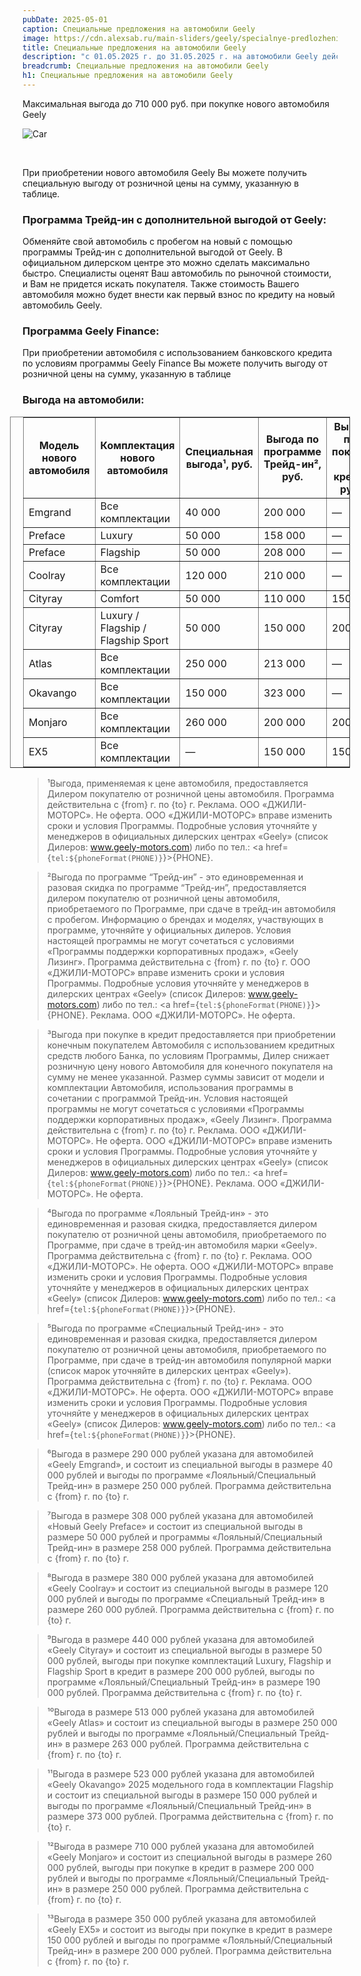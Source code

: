 ```yaml
---
pubDate: 2025-05-01
caption: Специальные предложения на автомобили Geely
image: https://cdn.alexsab.ru/main-sliders/geely/specialnye-predlozheniya-na-avtomobili-geely/3-Cars_April.webp
title: Специальные предложения на автомобили Geely
description: "с 01.05.2025 г. до 31.05.2025 г. на автомобили Geely действует выгода до 710 000 ₽."
breadcrumb: Специальные предложения на автомобили Geely
h1: Специальные предложения на автомобили Geely
---
```




Максимальная выгода до 710 000 руб. при покупке нового автомобиля Geely

<img srcset="https://cdn.alexsab.ru/main-sliders/geely/specialnye-predlozheniya-na-avtomobili-geely/3-Cars_April.webp 1x,
		https://cdn.alexsab.ru/main-sliders/geely/specialnye-predlozheniya-na-avtomobili-geely/3-Cars_April.webp 1.5x"
	src="https://cdn.alexsab.ru/main-sliders/geely/specialnye-predlozheniya-na-avtomobili-geely/3-Cars_April.webp" alt="Car" />

&nbsp;

При приобретении нового автомобиля Geely Вы можете получить специальную выгоду от розничной цены на сумму, указанную в таблице.

### <b>Программа Трейд-ин с дополнительной выгодой от Geely:</b>

Обменяйте свой автомобиль с пробегом на новый с помощью программы Трейд-ин с дополнительной выгодой от Geely. В официальном дилерском центре это можно сделать максимально быстро. Специалисты оценят Ваш автомобиль по рыночной стоимости, и Вам не придется искать покупателя. Также стоимость Вашего автомобиля можно будет внести как первый взнос по кредиту на новый автомобиль Geely.

### <b>Программа Geely Finance:</b>

При приобретении автомобиля с использованием банковского кредита по условиям программы Geely Finance Вы можете получить выгоду от розничной цены на сумму, указанную в таблице

### <b>Выгода на автомобили:</b>

<div class="overflow-auto min-w-full mb-14" style="margin-right: -1.25rem;margin-left: -1.25rem;">
	<table border="1" class="inline-block min-w-full w-auto" style="padding-right: 1.25rem;padding-left: 1.25rem;width: auto;">
		<thead>
			<tr>
				<th>Модель нового автомобиля</th>
				<th>Комплектация нового автомобиля</th>
				<th>Специальная выгода¹, руб.</th>
				<th>Выгода по программе Трейд-ин², руб.</th>
				<th>Выгода при покупке в кредит, руб.³</th>
				<th>Выгода по программе Лояльный⁴ / Специальный⁵ Трейд-ин, руб.</th>
				<th>Максимальная выгода до, руб.</th>
			</tr>
		</thead>
		<tbody class="main-text ">
			<tr>
				<td>Emgrand</td>
				<td>Все комплектации</td>
				<td>40 000</td>
				<td>200 000</td>
				<td>—</td>
				<td>250 000</td>
				<td>290 000⁶</td>
			</tr>
			<tr>
				<td>Preface</td>
				<td>Luxury</td>
				<td>50 000</td>
				<td>158 000</td>
				<td>—</td>
				<td>208 000</td>
				<td>258 000</td>
			</tr>
			<tr>
				<td>Preface</td>
				<td>Flagship</td>
				<td>50 000</td>
				<td>208 000</td>
				<td>—</td>
				<td>258 000</td>
				<td>308 000⁷</td>
			</tr>
			<tr>
				<td>Coolray</td>
				<td>Все комплектации</td>
				<td>120 000</td>
				<td>210 000</td>
				<td>—</td>
				<td>260 000</td>
				<td>380 000⁸</td>
			</tr>
			<tr>
				<td>Cityray</td>
				<td>Comfort</td>
				<td>50 000</td>
				<td>110 000</td>
				<td>150 000</td>
				<td>150 000</td>
				<td>350 000</td>
			</tr>
			<tr>
				<td>Cityray</td>
				<td>Luxury / Flagship / Flagship Sport</td>
				<td>50 000</td>
				<td>150 000</td>
				<td>200 000</td>
				<td>190 000</td>
				<td>440 000⁹</td>
			</tr>
			<tr>
				<td>Atlas</td>
				<td>Все комплектации</td>
				<td>250 000</td>
				<td>213 000</td>
				<td>—</td>
				<td>263 000</td>
				<td>513 000¹⁰</td>
			</tr>
			<tr>
				<td>Okavango</td>
				<td>Все комплектации</td>
				<td>150 000</td>
				<td>323 000</td>
				<td>—</td>
				<td>373 000</td>
				<td>523 000¹¹</td>
			</tr>
			<tr>
				<td>Monjaro</td>
				<td>Все комплектации</td>
				<td>260 000</td>
				<td>200 000</td>
				<td>200 000</td>
				<td>250 000</td>
				<td>710 000¹²</td>
			</tr>
			<tr>
				<td>EX5</td>
				<td>Все комплектации</td>
				<td>—</td>
				<td>150 000</td>
				<td>150 000</td>
				<td>200 000</td>
				<td>350 000¹³</td>
			</tr>
		</tbody>
	</table>
</div>

<SpecialSalonsInfo dataFormName="Узнать подробнее. Специальные предложения на автомобили Geely" />

> ¹Выгода, применяемая к цене автомобиля, предоставляется Дилером покупателю от розничной цены автомобиля. Программа действительна с {from} г. по {to} г. Реклама. ООО «ДЖИЛИ-МОТОРС». Не оферта. ООО «ДЖИЛИ-МОТОРС» вправе изменить сроки и условия Программы. Подробные условия уточняйте у менеджеров в официальных дилерских центрах «Geely» (список Дилеров:  www.geely-motors.com) либо по тел.: <a href={`tel:${phoneFormat(PHONE)}`}>{PHONE}</a>.

> ²Выгода по программе “Трейд-ин” - это единовременная и разовая скидка по программе “Трейд-ин”, предоставляется дилером покупателю от розничной цены автомобиля, приобретаемого по Программе, при сдаче в трейд-ин автомобиля с пробегом. Информацию о брендах и моделях, участвующих в программе, уточняйте у официальных дилеров. Условия настоящей программы не могут сочетаться с условиями «Программы поддержки корпоративных продаж», «Geely Лизинг». Программа действительна с {from} г. по {to} г. ООО «ДЖИЛИ-МОТОРС» вправе изменить сроки и условия Программы. Подробные условия уточняйте у менеджеров в дилерских центрах «Geely» (список Дилеров:  www.geely-motors.com) либо по тел.: <a href={`tel:${phoneFormat(PHONE)}`}>{PHONE}</a>. Реклама. ООО «ДЖИЛИ-МОТОРС». Не оферта.

> ³Выгода при покупке в кредит предоставляется при приобретении конечным покупателем Автомобиля с использованием кредитных средств любого Банка, по условиям Программы, Дилер снижает розничную цену нового Автомобиля для конечного покупателя на сумму не менее указанной. Размер суммы зависит от модели и комплектации Автомобиля, использования программы в сочетании с программой Трейд-ин. Условия настоящей программы не могут сочетаться с условиями «Программы поддержки корпоративных продаж», «Geely Лизинг». Программа действительна с {from} г. по {to} г. Реклама. ООО «ДЖИЛИ-МОТОРС». Не оферта. ООО «ДЖИЛИ-МОТОРС» вправе изменить сроки и условия Программы. Подробные условия уточняйте у менеджеров в официальных дилерских центрах «Geely» (список Дилеров:  www.geely-motors.com) либо по тел.: <a href={`tel:${phoneFormat(PHONE)}`}>{PHONE}</a>. Реклама. ООО «ДЖИЛИ-МОТОРС». Не оферта.

> ⁴Выгода по программе «Лояльный Трейд-ин» - это единовременная и разовая скидка, предоставляется дилером покупателю от розничной цены автомобиля, приобретаемого по Программе, при сдаче в трейд-ин автомобиля марки «Geely». Программа действительна с {from} г. по {to} г. Реклама. ООО «ДЖИЛИ-МОТОРС». Не оферта. ООО «ДЖИЛИ-МОТОРС» вправе изменить сроки и условия Программы. Подробные условия уточняйте у менеджеров в официальных дилерских центрах «Geely» (список Дилеров:  www.geely-motors.com) либо по тел.: <a href={`tel:${phoneFormat(PHONE)}`}>{PHONE}</a>.

> ⁵Выгода по программе «Специальный Трейд-ин» - это единовременная и разовая скидка, предоставляется дилером покупателю от розничной цены автомобиля, приобретаемого по Программе, при сдаче в трейд-ин автомобиля популярной марки (список марок уточняйте в дилерских центрах «Geely»). Программа действительна с {from} г. по {to} г. Реклама. ООО «ДЖИЛИ-МОТОРС». Не оферта. ООО «ДЖИЛИ-МОТОРС» вправе изменить сроки и условия Программы. Подробные условия уточняйте у менеджеров в официальных дилерских центрах «Geely» (список Дилеров:  www.geely-motors.com) либо по тел.: <a href={`tel:${phoneFormat(PHONE)}`}>{PHONE}</a>.

> ⁶Выгода в размере 290 000 рублей указана для автомобилей «Geely Emgrand», и состоит из специальной выгоды в размере 40 000 рублей и выгоды по программе «Лояльный/Специальный Трейд-ин» в размере 250 000 рублей. Программа действительна с {from} г. по {to} г.

> ⁷Выгода в размере 308 000 рублей указана для автомобилей «Новый Geely Preface» и состоит из специальной выгоды в размере 50 000 рублей и программы «Лояльный/Специальный Трейд-ин» в размере 258 000 рублей. Программа действительна с {from} г. по {to} г.

> ⁸Выгода в размере 380 000 рублей указана для автомобилей «Geely Coolray» и состоит из специальной выгоды в размере 120 000 рублей и выгоды по программе «Специальный Трейд-ин» в размере 260 000 рублей. Программа действительна с {from} г. по {to} г.

> ⁹Выгода в размере 440 000 рублей указана для автомобилей «Geely Cityray» и состоит из специальной выгоды в размере 50 000 рублей, выгоды при покупке комплектаций Luxury, Flagship и Flagship Sport в кредит в размере 200 000 рублей, выгоды по программе «Лояльный/Специальный Трейд-ин» в размере 190 000 рублей. Программа действительна с {from} г. по {to} г.

> ¹⁰Выгода в размере 513 000 рублей указана для автомобилей «Geely Atlas» и состоит из специальной выгоды в размере 250 000 рублей и выгоды по программе «Лояльный/Специальный Трейд-ин» в размере 263 000 рублей. Программа действительна с {from} г. по {to} г.

> ¹¹Выгода в размере 523 000 рублей указана для автомобилей «Geely Okavango» 2025 модельного года в комплектации Flagship и состоит из специальной выгоды в размере 150 000 рублей и выгоды по программе «Лояльный/Специальный Трейд-ин» в размере 373 000 рублей. Программа действительна с {from} г. по {to} г.

> ¹²Выгода в размере 710 000 рублей указана для автомобилей «Geely Monjaro» и состоит из специальной выгоды в размере 260 000 рублей, выгоды при покупке в кредит в размере 200 000 рублей и выгоды по программе «Лояльный/Специальный Трейд-ин» в размере 250 000 рублей. Программа действительна с {from} г. по {to} г.

> ¹³Выгода в размере 350 000 рублей указана для автомобилей «Geely EX5» и состоит из выгоды при покупке в кредит в размере 150 000 рублей и выгоды по программе «Лояльный/Специальный Трейд-ин» в размере 200 000 рублей. Программа действительна с {from} г. по {to} г.

